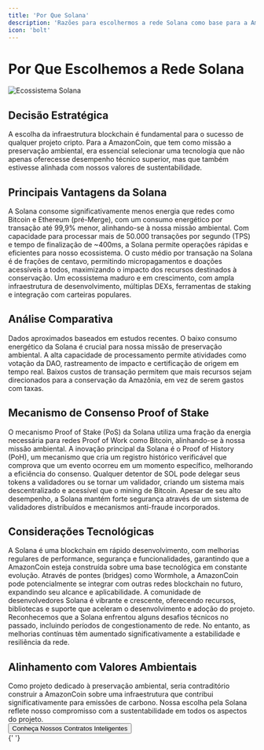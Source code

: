 ```yaml
---
title: 'Por Que Solana'
description: 'Razões para escolhermos a rede Solana como base para a AmazonCoin'
icon: 'bolt'
---
```


# Por Que Escolhemos a Rede Solana

<Frame>
  <img src="/images/solana-ecosystem.jpg" alt="Ecossistema Solana" />
</Frame>

## Decisão Estratégica

<Info>
  A escolha da infraestrutura blockchain é fundamental para o sucesso de
  qualquer projeto cripto. Para a AmazonCoin, que tem como missão a preservação
  ambiental, era essencial selecionar uma tecnologia que não apenas oferecesse
  desempenho técnico superior, mas que também estivesse alinhada com nossos
  valores de sustentabilidade.
</Info>

## Principais Vantagens da Solana

<CardGroup cols={2}>
  <Card title="Eficiência Energética" icon="leaf">
    A Solana consome significativamente menos energia que redes como Bitcoin e
    Ethereum (pré-Merge), com um consumo energético por transação até 99,9%
    menor, alinhando-se à nossa missão ambiental.
  </Card>
  <Card title="Alta Capacidade de Transações" icon="gauge-high">
    Com capacidade para processar mais de 50.000 transações por segundo (TPS) e
    tempo de finalização de ~400ms, a Solana permite operações rápidas e
    eficientes para nosso ecossistema.
  </Card>
  <Card title="Baixas Taxas de Transação" icon="dollar-sign">
    O custo médio por transação na Solana é de frações de centavo, permitindo
    micropagamentos e doações acessíveis a todos, maximizando o impacto dos
    recursos destinados à conservação.
  </Card>
  <Card title="Ecossistema Robusto" icon="network-wired">
    Um ecossistema maduro e em crescimento, com ampla infraestrutura de
    desenvolvimento, múltiplas DEXs, ferramentas de staking e integração com
    carteiras populares.
  </Card>
</CardGroup>

## Análise Comparativa

<Tabs>
  <Tab title="Consumo Energético">
    <Statistics>
      <Statistic title="~0,00079 kWh" description="Solana (por transação)" />
      <Statistic
        title="~0,023 kWh"
        description="Ethereum 2.0 (por transação)"
      />
      <Statistic title="~48 kWh" description="Ethereum 1.0 (por transação)" />
      <Statistic title="~707 kWh" description="Bitcoin (por transação)" />
    </Statistics>
    <Note>
      Dados aproximados baseados em estudos recentes. O baixo consumo energético
      da Solana é crucial para nossa missão de preservação ambiental.
    </Note>
  </Tab>
  <Tab title="Velocidade e Capacidade">
    <Statistics>
      <Statistic title="50.000+" description="Solana (TPS teórico)" />
      <Statistic title="~3.000" description="Solana (TPS média atual)" />
      <Statistic title="~30" description="Ethereum 2.0 (TPS atual)" />
      <Statistic title="~7" description="Bitcoin (TPS)" />
    </Statistics>
    <Note>
      A alta capacidade de processamento permite atividades como votação da DAO,
      rastreamento de impacto e certificação de origem em tempo real.
    </Note>
  </Tab>
  <Tab title="Custos de Transação">
    <Statistics>
      <Statistic title="~$0,00025" description="Solana (custo médio)" />
      <Statistic title="$0,10-$5,00" description="Ethereum 2.0 (variável)" />
      <Statistic
        title="$1-$20+"
        description="Ethereum 1.0 (em períodos de alta)"
      />
      <Statistic title="$1-$30+" description="Bitcoin (variável)" />
    </Statistics>
    <Note>
      Baixos custos de transação permitem que mais recursos sejam direcionados
      para a conservação da Amazônia, em vez de serem gastos com taxas.
    </Note>
  </Tab>
</Tabs>

## Mecanismo de Consenso Proof of Stake

<Steps>
  <Step title="Sustentabilidade Integrada">
    O mecanismo Proof of Stake (PoS) da Solana utiliza uma fração da energia
    necessária para redes Proof of Work como Bitcoin, alinhando-se à nossa
    missão ambiental.
  </Step>
  <Step title="Proof of History">
    A inovação principal da Solana é o Proof of History (PoH), um mecanismo que
    cria um registro histórico verificável que comprova que um evento ocorreu em
    um momento específico, melhorando a eficiência do consenso.
  </Step>
  <Step title="Validação Democrática">
    Qualquer detentor de SOL pode delegar seus tokens a validadores ou se tornar
    um validador, criando um sistema mais descentralizado e acessível que o
    mining de Bitcoin.
  </Step>
  <Step title="Segurança Robusta">
    Apesar de seu alto desempenho, a Solana mantém forte segurança através de um
    sistema de validadores distribuídos e mecanismos anti-fraude incorporados.
  </Step>
</Steps>

## Considerações Tecnológicas

<AccordionGroup>
  <Accordion title="Evolução Contínua">
    A Solana é uma blockchain em rápido desenvolvimento, com melhorias regulares
    de performance, segurança e funcionalidades, garantindo que a AmazonCoin
    esteja construída sobre uma base tecnológica em constante evolução.
  </Accordion>
  <Accordion title="Interoperabilidade">
    Através de pontes (bridges) como Wormhole, a AmazonCoin pode potencialmente
    se integrar com outras redes blockchain no futuro, expandindo seu alcance e
    aplicabilidade.
  </Accordion>
  <Accordion title="Comunidade Técnica Ativa">
    A comunidade de desenvolvedores Solana é vibrante e crescente, oferecendo
    recursos, bibliotecas e suporte que aceleram o desenvolvimento e adoção do
    projeto.
  </Accordion>
  <Accordion title="Desafios Enfrentados">
    Reconhecemos que a Solana enfrentou alguns desafios técnicos no passado,
    incluindo períodos de congestionamento de rede. No entanto, as melhorias
    contínuas têm aumentado significativamente a estabilidade e resiliência da
    rede.
  </Accordion>
</AccordionGroup>

## Alinhamento com Valores Ambientais

<Warning>
  Como projeto dedicado à preservação ambiental, seria contraditório construir a
  AmazonCoin sobre uma infraestrutura que contribui significativamente para
  emissões de carbono. Nossa escolha pela Solana reflete nosso compromisso com a
  sustentabilidade em todos os aspectos do projeto.
</Warning>

<div className="mt-8">
  <Button href="/tecnologia/contratos-inteligentes" variant="primary">
    Conheça Nossos Contratos Inteligentes
  </Button>
</div>{' '}
